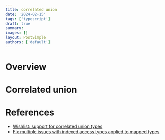 ```yaml
---
title: correlated union
date: '2024-02-15'
tags: ['typescript']
draft: true
summary:
images: []
layout: PostSimple
authors: ['default']
---
```


# Overview

<TOCInline toc={props.toc} exclude="Overview" toHeading={2} />

# Correlated union

# References

- [Wishlist: support for correlated union types](https://github.com/microsoft/TypeScript/issues/30581)
- [Fix multiple issues with indexed access types applied to mapped types](https://github.com/microsoft/TypeScript/pull/47109)
